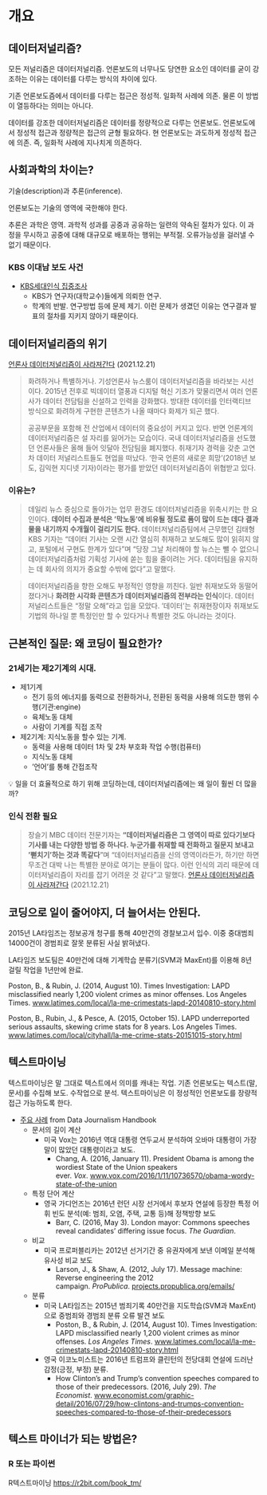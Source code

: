 # 개요 {#intro}

## 데이터저널리즘?

모든 저널리즘은 데이터저널리즘.
언론보도의 너무나도 당연한 요소인 데이터를 굳이 강조하는 이유는 데이터를 다루는 방식의 차이에 있다.

기존 언론보도즘에서 데이터를 다루는 접근은 정성적. 일화적 사례에 의존. 물론 이 방법이 열등하다는 의미는 아니다.

데이터를 강조한 데이터저널리즘은 데이터를 정량적으로 다루는 언론보도. 언론보도에서 정성적 접근과 정량적은 접근의 균형 필요하다. 현 언론보도는 과도하게 정성적 접근에 의존. 즉, 일화적 사례에 지나치게 의존하다. 

## 사회과학의 차이는?

기술(description)과 추론(inference).

언론보도는 기술의 영역에 국한해야 한다.

추론은 과학은 영역. 과학적 성과를 공중과 공유하는 일련의 약속된 절차가 있다. 이 과정을 무시하고 공중에 대해 대규모로 배포하는 행위는 부적절. 오류가능성을 걸러낼 수 없기 때문이다.

### KBS 이대남 보도 사건

- [KBS세대인식 집중조사](https://news.kbs.co.kr/news/view.do?ncd=5218373)
    - KBS가 연구자(대학교수)들에게 의뢰한 연구.
    - 학계의 반발. 연구방법 등에 문제 제기. 이런 문제가 생겼던 이유는 연구결과 발표의 절차를 지키지 않아기 때문이다.

## 데이터저널리즘의 위기

[언론사 데이터저널리즘이 사라져간다](http://m.journalist.or.kr/m/m_article.html?no=50649) (2021.12.21)

> 화려하거나 특별하거나. 기성언론사 뉴스룸이 데이터저널리즘을 바라보는 시선이다. 2015년 전후로 빅데이터 열풍과 디지털 혁신 기조가 맞물리면서 여러 언론사가 데이터 전담팀을 신설하고 인력을 강화했다. 방대한 데이터를 인터랙티브 방식으로 화려하게 구현한 콘텐츠가 나올 때마다 화제가 되곤 했다.
> 
> 
> 공공부문을 포함해 전 산업에서 데이터의 중요성이 커지고 있다. 반면 언론계의 데이터저널리즘은 설 자리를 잃어가는 모습이다. 국내 데이터저널리즘을 선도했던 언론사들은 올해 들어 잇달아 전담팀을 폐지했다. 취재기자 경력을 갖춘 고연차 데이터 저널리스트들도 현업을 떠났다. ‘한국 언론의 새로운 희망’(2018년 보도, 김익현 지디넷 기자)이라는 평가를 받았던 데이터저널리즘이 위협받고 있다.
> 

### 이유는?

> 데일리 뉴스 중심으로 돌아가는 업무 환경도 데이터저널리즘을 위축시키는 한 요인이다. **데이터 수집과 분석은 ‘막노동’에 비유될 정도로 품이 많이 드는 데다 결과물을 내기까지 수개월이 걸리기도 한다.** 데이터저널리즘팀에서 근무했던 김태형 KBS 기자는 “데이터 기사는 오랜 시간 열심히 취재하고 보도해도 많이 읽히지 않고, 포털에서 구현도 한계가 있다”며 “당장 그날 처리해야 할 뉴스는 뺄 수 없으니 데이터저널리즘처럼 기획성 기사에 쏟는 힘을 줄이려는 거다. 데이터팀을 유지하는 데 회사의 의지가 중요할 수밖에 없다”고 말했다.
> 

> 데이터저널리즘을 향한 오해도 부정적인 영향을 끼친다. 일반 취재보도와 동떨어졌다거나 **화려한 시각화 콘텐츠가 데이터저널리즘의 전부라는 인식**이다. 데이터 저널리스트들은 “정말 오해”라고 입을 모았다. ‘데이터’는 취재현장이자 취재보도 기법의 하나일 뿐 특정인만 할 수 있다거나 특별한 것도 아니라는 것이다.
> 

## 근본적인 질문: 왜 코딩이 필요한가?

### 21세기는 제2기계의 시대.

- 제1기계
    - 전기 등의 에너지를 동력으로 전환하거나, 전환된 동력을 사용해 의도한 행위 수행(기관:engine)
    - 육체노동 대체
    - 사람이 기계를 직접 조작
- 제2기계: 지식노동을 할수 있는 기계.
    - 동력을 사용해 데이터 1차 및 2차 부호화 작업 수행(컴퓨터)
    - 지식노동 대체
    - '언어'를 통해 간접조작
    

<aside>
💡 일을 더 효율적으로 하기 위해 코딩하는데, 데이터저널리즘에는 왜 일이 훨씬 더 많을까?

</aside>

### 인식 전환 필요

> 장슬기 MBC 데이터 전문기자는 **“데이터저널리즘은 그 영역이 따로 있다기보다 기사를 내는 다양한 방법 중 하나다. 누군가를 취재할 때 전화하고 질문지 보내고 ‘뻗치기’하는 것과 똑같다**”며 “데이터저널리즘을 신의 영역이라든가, 하기만 하면 무조건 대박 나는 특별한 분야로 여기는 분들이 많다. 이런 인식의 괴리 때문에 데이터저널리즘이 자리를 잡기 어려운 것 같다”고 말했다. [언론사 데이터저널리즘이 사라져간다](http://m.journalist.or.kr/m/m_article.html?no=50649) (2021.12.21)
> 

## 코딩으로 일이 줄어야지, 더 늘어서는 안된다.

2015년 LA타임즈는 정보공개 청구를 통해 40만건의 경찰보고서 입수. 이중 중대범죄 14000건이 경범죄로 잘못 분류된 사실 밝혀냈다.

LA타임즈 보도팀은 40만건에 대해 기계학습 분류기(SVM과 MaxEnt)를 이용해 8년 걸릴 작업을 1년만에 완료.

Poston, B., & Rubin, J. (2014, August 10). Times Investigation: LAPD misclassified nearly 1,200 violent crimes as minor offenses. Los Angeles Times. [www.latimes.com/local/la-me-crimestats-lapd-20140810-story.html](http://www.latimes.com/local/la-me-crimestats-lapd-20140810-story.html)

Poston, B., Rubin, J., & Pesce, A. (2015, October 15). LAPD underreported serious assaults, skewing crime stats for 8 years. Los Angeles Times. [www.latimes.com/local/cityhall/la-me-crime-stats-20151015-story.html](http://www.latimes.com/local/cityhall/la-me-crime-stats-20151015-story.html)

## 텍스트마이닝

텍스트마이닝은 말 그대로 텍스트에서 의미를 캐내는 작업. 기존 언론보도는 텍스트(말, 문서)를 수집해 보도. 수작업으로 분석. 텍스트마이닝은 이 정성적인 언론보도를 장량적 접근 가능하도록 한다. 

- [주요 사례](https://datajournalism.com/read/handbook/two/working-with-data/text-as-data-finding-stories-in-corpora) from Data Journalism Handbook
    - 문서의 길이 계산
        - 미국 Vox는 2016년 역대 대통령 연두교서 분석하여 오바마 대통령이 가장 말이 많았던 대통령이라고 보도.
            - Chang, A. (2016, January 11). President Obama is among the wordiest State of the Union speakers ever. *Vox*. [www.vox.com/2016/1/11/10736570/obama-wordy-state-of-the-union](https://www.vox.com/2016/1/11/10736570/obama-wordy-state-of-the-union)
    - 특정 단어 계산
        - 영국 가디언즈는 2016년 런던 시장 선거에서 후보자 연설에 등장한 특정 어휘 빈도 분석(예: 범죄, 오염, 주택, 교통 등)해 정책방향 보도
            - Barr, C. (2016, May 3). London mayor: Commons speeches reveal candidates’ differing issue focus. *The Guardian*.
    - 비교
        - 미국 프로퍼블리카는 2012년 선거기간 중 유권자에게 보낸 이메일 분석해 유사성 비교 보도
            - Larson, J., & Shaw, A. (2012, July 17). Message machine: Reverse engineering the 2012 campaign. *ProPublica*. [projects.propublica.org/emails/](https://projects.propublica.org/emails/)
    - 분류
        - 미국 LA타임즈는 2015년 범죄기록 40만건을 지도학습(SVM과 MaxEnt)으로 중범죄와 경범죄 분류 오류 발견 보도
            - Poston, B., & Rubin, J. (2014, August 10). Times Investigation: LAPD misclassified nearly 1,200 violent crimes as minor offenses. *Los Angeles Times*. [www.latimes.com/local/la-me-crimestats-lapd-20140810-story.html](https://www.latimes.com/local/la-me-crimestats-lapd-20140810-story.html)
        - 영국 이코노미스트는 2016년 트럼프와 클린턴의 전당대회 연설에 드러난 감정(긍정, 부정) 분류.
            - How Clinton’s and Trump’s convention speeches compared to those of their predecessors. (2016, July 29). *The Economist*. [www.economist.com/graphic-detail/2016/07/29/how-clintons-and-trumps-convention-speeches-compared-to-those-of-their-predecessors](https://www.economist.com/graphic-detail/2016/07/29/how-clintons-and-trumps-convention-speeches-compared-to-those-of-their-predecessors)
              
              

## 텍스트 마이너가 되는 방법은?

### R 또는 파이썬

R텍스트마이닝 [https://r2bit.com/book_tm/](https://r2bit.com/book_tm/)
